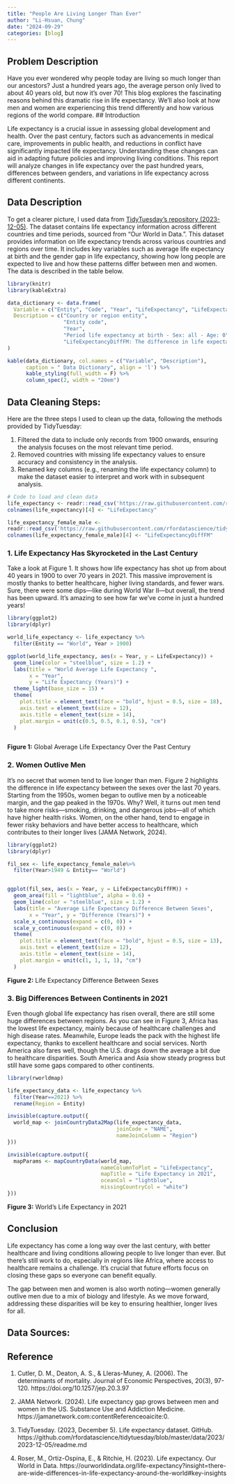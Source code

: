 ```yaml
---
title: "People Are Living Longer Than Ever"
author: "Li-Hsuan, Chung"
date: "2024-09-29"
categories: [blog]
---
```




## Problem Description

Have you ever wondered why people today are living so much longer than our ancestors? Just a hundred years ago, the average person only lived to about 40 years old, but now it's over 70! This blog explores the fascinating reasons behind this dramatic rise in life expectancy. We'll also look at how men and women are experiencing this trend differently and how various regions of the world compare.
## Introduction

Life expectancy is a crucial issue in assessing global development and health. Over the past century, factors such as advancements in medical care, improvements in public health, and reductions in conflict have significantly impacted life expectancy. Understanding these changes can aid in adapting future policies and improving living conditions. This report will analyze changes in life expectancy over the past hundred years, differences between genders, and variations in life expectancy across different continents.

## Data Description



To get a clearer picture, I used data from [TidyTuesday’s repository (2023-12-05)](https://github.com/rfordatascience/tidytuesday/blob/master/data/2023/2023-12-05/readme.md). The dataset contains life expectancy information across different countries and time periods, sourced from "Our World in Data.". This dataset provides information on life expectancy trends across various countries and regions over time. It includes key variables such as average life expectancy at birth and the gender gap in life expectancy, showing how long people are expected to live and how these patterns differ between men and women. The data is described in the table below.

```r

library(knitr)
library(kableExtra)

data_dictionary <- data.frame(
  Variable = c("Entity", "Code", "Year", "LifeExpectancy", "LifeExpectancyDiffFM"),
  Description = c("Country or region entity", 
                  "Entity code", 
                  "Year", 
                  "Period life expectancy at birth - Sex: all - Age: 0", 
                  "LifeExpectancyDiffFM: The difference in life expectancy between men and women (measured in years).")
)

kable(data_dictionary, col.names = c("Variable", "Description"), 
      caption = " Data Dictionary", align = 'l') %>%
      kable_styling(full_width = F) %>%
      column_spec(2, width = "20em") 
```

## Data Cleaning Steps:

Here are the three steps I used to clean up the data, following the methods provided by TidyTuesday:

1. Filtered the data to include only records from 1900 onwards, ensuring the analysis focuses on the most relevant time period.
2. Removed countries with missing life expectancy values to ensure accuracy and consistency in the analysis.
3. Renamed key columns (e.g., renaming the life expectancy column) to make the dataset easier to interpret and work with in subsequent analysis.

```r
# Code to load and clean data
life_expectancy <- readr::read_csv('https://raw.githubusercontent.com/rfordatascience/tidytuesday/master/data/2023/2023-12-05/life_expectancy.csv') 
colnames(life_expectancy)[4] <- "LifeExpectancy"

life_expectancy_female_male <-
readr::read_csv('https://raw.githubusercontent.com/rfordatascience/tidytuesday/master/data/2023/2023-12-05/life_expectancy_female_male.csv')
colnames(life_expectancy_female_male)[4] <- "LifeExpectancyDiffFM"
```



### 1. Life Expectancy Has Skyrocketed in the Last Century


Take a look at Figure 1. It shows how life expectancy has shot up from about 40 years in 1900 to over 70 years in 2021. This massive improvement is mostly thanks to better healthcare, higher living standards, and fewer wars. Sure, there were some dips—like during World War II—but overall, the trend has been upward. It’s amazing to see how far we’ve come in just a hundred years!

```r
library(ggplot2)
library(dplyr)

world_life_expectancy <- life_expectancy %>%
  filter(Entity == "World", Year > 1900)

ggplot(world_life_expectancy, aes(x = Year, y = LifeExpectancy)) +
  geom_line(color = "steelblue", size = 1.2) +   
  labs(title = "World Average Life Expectancy ",
       x = "Year",
       y = "Life Expectancy (Years)") +
  theme_light(base_size = 15) + 
  theme(
    plot.title = element_text(face = "bold", hjust = 0.5, size = 18),  
    axis.text = element_text(size = 12),   
    axis.title = element_text(size = 14),  
    plot.margin = unit(c(0.5, 0.5, 0.1, 0.5), "cm")  
  )



```
<div align="center">**Figure 1:** Global Average Life Expectancy Over the Past Century</div> 


### 2. Women Outlive Men

It's no secret that women tend to live longer than men. Figure 2 highlights the difference in life expectancy between the sexes over the last 70 years. Starting from the 1950s, women began to outlive men by a noticeable margin, and the gap peaked in the 1970s. Why? Well, it turns out men tend to take more risks—smoking, drinking, and dangerous jobs—all of which have higher health risks. Women, on the other hand, tend to engage in fewer risky behaviors and have better access to healthcare, which contributes to their longer lives (JAMA Network, 2024).

```r
library(ggplot2)
library(dplyr)

fil_sex <- life_expectancy_female_male%>%
  filter(Year>1949 & Entity== "World")


ggplot(fil_sex, aes(x = Year, y = LifeExpectancyDiffFM)) +
  geom_area(fill = "lightblue", alpha = 0.6) + 
  geom_line(color = "steelblue", size = 1.2) +  
  labs(title = "Average Life Expectancy Difference Between Sexes",
       x = "Year", y = "Difference (Years)") +
  scale_x_continuous(expand = c(0, 0)) + 
  scale_y_continuous(expand = c(0, 0)) + 
  theme(
    plot.title = element_text(face = "bold", hjust = 0.5, size = 13),  
    axis.text = element_text(size = 12),   
    axis.title = element_text(size = 14),
    plot.margin = unit(c(1, 1, 1, 1), "cm")  
  )


```
<div align="center">**Figure 2:**  Life Expectancy Difference Between Sexes </div> 

### 3. Big Differences Between Continents in 2021

Even though global life expectancy has risen overall, there are still some huge differences between regions. As you can see in Figure 3, Africa has the lowest life expectancy, mainly because of healthcare challenges and high disease rates. Meanwhile, Europe leads the pack with the highest life expectancy, thanks to excellent healthcare and social services. North America also fares well, though the U.S. drags down the average a bit due to healthcare disparities. South America and Asia show steady progress but still have some gaps compared to other continents.

```r
library(rworldmap)

life_expectancy_data <- life_expectancy %>%
  filter(Year==2021) %>%
  rename(Region = Entity)

invisible(capture.output({
  world_map <- joinCountryData2Map(life_expectancy_data, 
                                   joinCode = "NAME", 
                                   nameJoinColumn = "Region")
}))

invisible(capture.output({
  mapParams <- mapCountryData(world_map, 
                              nameColumnToPlot = "LifeExpectancy", 
                              mapTitle = "Life Expectancy in 2021",
                              oceanCol = "lightblue", 
                              missingCountryCol = "white")
}))
```
<div align="center">**Figure 3:**  World's Life Expectancy in 2021</div> 

## Conclusion

Life expectancy has come a long way over the last century, with better healthcare and living conditions allowing people to live longer than ever. But there’s still work to do, especially in regions like Africa, where access to healthcare remains a challenge. It’s crucial that future efforts focus on closing these gaps so everyone can benefit equally.

The gap between men and women is also worth noting—women generally outlive men due to a mix of biology and lifestyle. As we move forward, addressing these disparities will be key to ensuring healthier, longer lives for all.


## Data Sources:





## Reference 

1. Cutler, D. M., Deaton, A. S., & Lleras-Muney, A. (2006). The determinants of mortality. Journal of Economic Perspectives, 20(3), 97-120. https://doi.org/10.1257/jep.20.3.97

2. JAMA Network. (2024). Life expectancy gap grows between men and women in the US. Substance Use and Addiction Medicine. https://jamanetwork.com&#8203;:contentReference[oaicite:0]{index=0}.

3. TidyTuesday. (2023, December 5). Life expectancy dataset. GitHub. https://github.com/rfordatascience/tidytuesday/blob/master/data/2023/2023-12-05/readme.md

4. Roser, M., Ortiz-Ospina, E., & Ritchie, H. (2023). Life expectancy. Our World in Data.
https://ourworldindata.org/life-expectancy?insight=there-are-wide-differences-in-life-expectancy-around-the-world#key-insights

